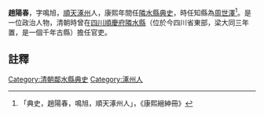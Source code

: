 
{{vfd|沒有足夠的可靠資料來源能夠讓這個條目符合[[Wikipedia:關注度|Wikipedia:關注度]]中的標準|date=2022/06/27}}
{{明清人物信息框
| 姓名 =趙陽春
| 最高職務 = [[四川|四川]][[隣水縣|隣水縣]][[典史|典史]]
| 國家 = 大清
| 籍貫 = [[順天|順天]][[涿州|涿州]]
| 字號 =字鳴旭
| 出生日期 = ？年？月？日
| 逝世日期 = ？年？月？日
| 墓葬 = 
| 配偶 =  
| 親屬 = 曾祖、祖、父，母
| 出身 = 
| 著作 =  
*
}}
'''趙陽春'''{{BD|？年||？年||}}，字鳴旭，[[順天|順天]][[涿州|涿州]]人，康熙年間任[[隣水縣|隣水縣]][[典史|典史]]，時任知縣為[[周世澤|周世澤]]<ref>「典史，趙陽春，鳴旭，順天涿州人」，《康熙縉紳冊》</ref>。是一位政治人物，清朝時曾在[[四川|四川]][[順慶府|順慶府]][[隣水縣|隣水縣]]（位於今四川省東部，梁大同三年置，是一個千年古縣）擔任官吏。
==註釋==
{{reflist}}
{{清朝人物小作品}}
[[Category:清朝鄰水縣典史|Category:清朝鄰水縣典史]]
[[Category:涿州人|Category:涿州人]]